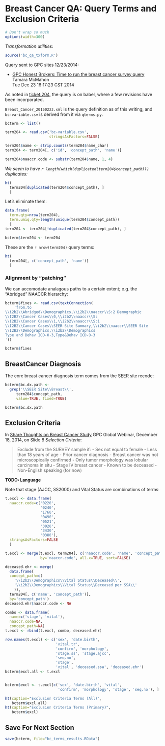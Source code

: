 Breast Cancer QA: Query Terms and Exclusion Criteria
====================================================

```r
# Don't wrap so much
options(width=300) 
```

*Transformation utilities:*

```r
source('bc_qa_txform.R')
```


Query sent to GPC sites 12/23/2014:

  - [GPC Honest Brokers: Time to run the breast cancer survey query][23dec]  
    Tamara McMahon  
    Tue Dec 23 16:17:23 CST 2014 

[23dec]: http://listserv.kumc.edu/pipermail/gpc-honest-brokers/2014-December/000002.html

As noted in [ticket:204][204], the query is on babel, where a few revisions have been incorporated.

[204]: https://informatics.gpcnetwork.org/trac/Project/ticket/204

`Breast_Cancer_20150223.xml` is the query definition as of this writing, and `bc-variable.csv` is derived from it via `qterms.py`.


```r
bcterm <- list()

term204 <- read.csv('bc-variable.csv',
                    stringsAsFactors=FALSE)

term204$name <- strip.counts(term204$name_char)
term204 <- term204[, c('id', 'concept_path', 'name')]

term204$naaccr.code <- substr(term204$name, 1, 4)
```

*We seem to have `r length(which(duplicated(term204$concept_path)))` duplicates:*

```r
ht(
  term204[duplicated(term204$concept_path), ]
  )
```

Let's eliminate them:

```r
data.frame(
  term.qty=nrow(term204),
  term.uniq.qty=length(unique(term204$concept_path))
  )
term204 <- term204[!duplicated(term204$concept_path), ]

bcterm$term204 <- term204
```

These are the `r nrow(term204)` query terms:

```r

ht(
  term204[, c('concept_path', 'name')]
  )
```

### Alignment by "patching"

We can accomodate analagous paths to a certain extent; e.g. the "Abridged" NAACCR hierarchy:

```r
bcterm$fixes <- read.csv(textConnection(
    'from,to
\\i2b2\\Abridged\\Demographics,\\i2b2\\naaccr\\S:2 Demographic
\\I2B2\\Cancer Cases\\0,\\i2b2\\naaccr\\S:
\\I2B2\\Cancer Cases\\1,\\i2b2\\naaccr\\S:1
\\I2B2\\Cancer Cases\\SEER Site Summary,\\i2b2\\naaccr\\SEER Site
\\I2B2\\Demographics,\\i2b2\\Demographics
Type and Behav ICD-O-3,Type&Behav ICD-O-3
'))
```

```r
bcterm$fixes
```

## BreastCancer Diagnosis

The core breast cancer diagnosis term comes from the SEER site recode:

```r
bcterm$bc.dx.path <-
  grep('\\SEER Site\\Breast\\',
     term204$concept_path,
     value=TRUE, fixed=TRUE)

bcterm$bc.dx.path
```

## Exclusion Criteria

In [Share Thoughts on Breast Cancer Study][18Dec] GPC Global Webinar, December 18, 2014, on Slide 8 *Selection Criteria*:

[18Dec]: http://listserv.kumc.edu/pipermail/gpc-all/attachments/20141215/f655d41b/attachment-0001.pptx

> Exclude from the SURVEY sample if:
>  - Sex not equal to female
>  - Less than 18 years of age
>  - Prior cancer diagnosis
>  - Breast cancer was not microscopically confirmed
>  - Only tumor morphology was lobular carcinoma in situ
>  - Stage IV breast cancer
>  - Known to be deceased
>  - Non-English speaking (for now)

**TODO: Language**

Note that stage (AJCC, SS2000) and Vital Status are combinations of terms:

```r
t.excl <- data.frame(
  naaccr.code=c('0220',
                '0240',
                '1760',
                '0490',
                '0521',
                '3020',
                '3430',
                '0380'),
  stringsAsFactors=FALSE
  )

t.excl <- merge(t.excl, term204[, c('naaccr.code', 'name', 'concept_path')],
                by='naaccr.code', all.x=TRUE, sort=FALSE)

deceased.ehr <- merge(
  data.frame(
  concept_path=c(
    '\\i2b2\\Demographics\\Vital Status\\Deceased\\',
    '\\i2b2\\Demographics\\Vital Status\\Deceased per SSA\\'
    )),
  term204[, c('name', 'concept_path')],
  by='concept_path')
deceased.ehr$naaccr.code <- NA

combo <- data.frame(
  name=c('stage', 'vital'),
  naaccr.code=NA,
  concept_path=NA)
t.excl <- rbind(t.excl, combo, deceased.ehr)

row.names(t.excl) <- c('sex', 'date.birth',
                       'vital.tr',
                       'confirm', 'morphology',
                       'stage.ss', 'stage.ajcc',
                       'seq.no',
                       'stage',
                       'vital', 'deceased.ssa', 'deceased.ehr')
bcterm$excl.all <- t.excl


bcterm$excl <- t.excl[c('sex', 'date.birth', 'vital',
                        'confirm', 'morphology', 'stage', 'seq.no'), ]
```

```r
ht(caption="Exclusion Criteria Terms (All)",
   bcterm$excl.all)
ht(caption="Exclusion Criteria Terms (Primary)",
   bcterm$excl)
```

## Save For Next Section

```r
save(bcterm, file="bc_terms_results.RData")
```
